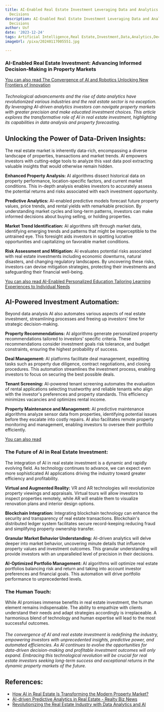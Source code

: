 ```yaml
---
title: AI-Enabled Real Estate Investment Leveraging Data and Analytics for Informed
  Decisions
description: AI-Enabled Real Estate Investment Leveraging Data and Analytics for Informed
  Decisions
author: Usf
date: '2023-12-24'
tags: Artificial Intelligence,Real Estate,Investment,Data,Analytics,Decision Making
imageUrl: /pixa/20240117005551.jpg

---
```

### AI-Enabled Real Estate  Investment: Advancing Informed Decision-Making in Property  Markets

[You can also read The Convergence of  AI and Robotics Unlocking New Frontiers of Innovation](The%20Convergence%20of%20AI%20and%20Robotics%20Unlocking%20New%20Frontiers%20of%20Innovation)


###### Technological advancements and the rise of data analytics have revolutionized various industries and the real estate sector  is no exception. By leveraging AI-driven analytics investors can navigate property markets with greater precision and make educated investment choices.  This article explores the  transformative role of AI in real estate investment, highlighting its capabilities in data analysis and property  forecasting.

## Unlocking the Power of Data-Driven Insights:

The real  estate market is inherently data-rich, encompassing a diverse landscape of properties, transactions and market trends. AI empowers investors with cutting-edge tools to analyze  this vast data pool extracting valuable insights that would otherwise  remain hidden. 

**Enhanced Property Analysis:** AI algorithms  dissect historical data on property performance, location-specific factors, and current market conditions. This in-depth analysis enables  investors to accurately assess the potential returns and risks associated  with each investment opportunity.


**Predictive Analytics:**  AI-enabled predictive models forecast future property values, price trends,  and rental yields with remarkable precision. By understanding market cycles and long-term patterns, investors can make informed decisions about buying selling, or holding properties.


**Market Trend Identification:** AI algorithms sift through market data, identifying emerging trends and patterns that might  be imperceptible  to  the untrained eye. This foresight aids investors in spotting lucrative opportunities and capitalizing on favorable market conditions.


**Risk Assessment and Mitigation:** AI evaluates potential  risks associated with real estate  investments including economic downturns, natural disasters, and changing regulatory landscapes. By uncovering  these  risks, investors can devise mitigation strategies, protecting their investments and safeguarding their financial well-being.


[You  can  also read AI-Enabled Personalized Education Tailoring Learning Experiences to Individual Needs](AI-Enabled%20Personalized%20Education%20Tailoring%20Learning%20Experiences%20to%20Individual%20Needs)


##  AI-Powered Investment Automation:

Beyond data analysis AI also automates various aspects of real estate investment, streamlining processes and freeing up investors' time  for strategic  decision-making. 


**Property Recommendations:** AI algorithms generate personalized property recommendations  tailored to investors'  specific criteria. These recommendations consider investment goals risk tolerance, and budget constraints, ensuring the  highest probability of  success.


**Deal Management:** AI platforms facilitate deal management, expediting tasks such as property due diligence,  contract negotiations, and closing procedures. This automation streamlines the investment  process, enabling investors to  focus on securing the  best  possible deals.


**Tenant  Screening:**  AI-powered tenant screening automates the evaluation of rental applications selecting  trustworthy and reliable tenants who align with the investor's preferences and property standards. This efficiency minimizes vacancies and  optimizes rental income.


**Property Maintenance and Management:**  AI predictive maintenance algorithms analyze sensor data from properties, identifying potential issues before they escalate into costly repairs. AI  also facilitates remote property monitoring and management, enabling investors to oversee their portfolio efficiently.


[You can also read ]()


###  The Future of AI in Real Estate Investment:

The integration  of AI in real estate investment is a dynamic and rapidly evolving field. As technology continues to advance, we can expect even more  sophisticated AI applications driving the industry toward  greater efficiency and profitability. 


**Virtual  and Augmented Reality:** VR and AR technologies will  revolutionize property viewings and appraisals. Virtual tours will allow investors to inspect properties remotely, while AR will enable them to visualize renovation plans and interior  design options.


**Blockchain Integration:** Integrating blockchain technology can enhance the security  and transparency of real  estate  transactions. Blockchain's distributed ledger system facilitates secure record-keeping  reducing fraud and simplifying property ownership transfer.


**Granular Market Behavior Understanding:** AI-driven analytics will delve deeper into market behavior, uncovering minute details that influence property values and investment outcomes.  This granular understanding will provide investors  with an unparalleled level of precision in  their decisions.


**AI-Optimized Portfolio Management:** AI algorithms will optimize  real estate portfolios balancing risk and return and taking into account  investor preferences and financial goals. This automation will drive portfolio performance to unprecedented levels.


### The Human Touch:

While AI promises immense benefits in real estate investment, the human element remains indispensable. The ability  to empathize with clients understand their needs  and adapt strategies  accordingly is irreplaceable. A harmonious blend of technology and  human expertise will lead to the most successful outcomes.


###### The convergence of AI and real estate investment is redefining the industry, empowering investors with unprecedented insights, predictive power,  and automated efficiencies. As AI  continues  to evolve  the opportunities for data-driven  decision-making and profitable investment outcomes  will  only expand. Embracing this  technological revolution  will be crucial for real estate investors seeking long-term success and exceptional returns  in the dynamic property markets of the future.

## References:
- [How AI in Real Estate Is Transforming the Modern Property Market?](https://radixweb.com/blog/ai-in-real-estate-industry)
- [AI-driven Predictive Analytics in Real Estate - Realty Biz News](https://realtybiznews.com/ai-driven-predictive-analytics-in-real-estate/98780091/)
- [Revolutionizing the Real Estate Industry with Data Analytics and AI](https://www.toolify.ai/ai-news/revolutionizing-the-real-estate-industry-with-data-analytics-and-ai-450436)
